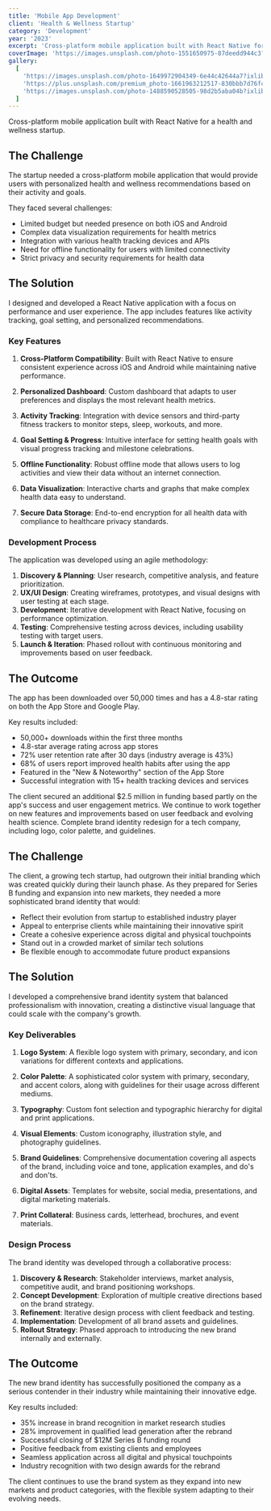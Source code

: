 ```yaml
---
title: 'Mobile App Development'
client: 'Health & Wellness Startup'
category: 'Development'
year: '2023'
excerpt: 'Cross-platform mobile application built with React Native for a health and wellness startup.'
coverImage: 'https://images.unsplash.com/photo-1551650975-87deedd944c3?ixlib=rb-4.0.3&ixid=MnwxMjA3fDB8MHxwaG90by1wYWdlfHx8fGVufDB8fHx8&auto=format&fit=crop&w=1000&q=80'
gallery:
  [
    'https://images.unsplash.com/photo-1649972904349-6e44c42644a7?ixlib=rb-4.0.3&auto=format&fit=crop&w=1000&q=80',
    'https://plus.unsplash.com/premium_photo-1661963212517-830bbb7d76fc?ixlib=rb-4.0.3&auto=format&fit=crop&w=1000&q=80',
    'https://images.unsplash.com/photo-1488590528505-98d2b5aba04b?ixlib=rb-4.0.3&auto=format&fit=crop&w=1000&q=80',
  ]
---
```


Cross-platform mobile application built with React Native for a health and wellness startup.

## The Challenge

The startup needed a cross-platform mobile application that would provide users with personalized
health and wellness recommendations based on their activity and goals.

They faced several challenges:

- Limited budget but needed presence on both iOS and Android
- Complex data visualization requirements for health metrics
- Integration with various health tracking devices and APIs
- Need for offline functionality for users with limited connectivity
- Strict privacy and security requirements for health data

## The Solution

I designed and developed a React Native application with a focus on performance and user experience.
The app includes features like activity tracking, goal setting, and personalized recommendations.

### Key Features

1. **Cross-Platform Compatibility**: Built with React Native to ensure consistent experience across
   iOS and Android while maintaining native performance.

2. **Personalized Dashboard**: Custom dashboard that adapts to user preferences and displays the
   most relevant health metrics.

3. **Activity Tracking**: Integration with device sensors and third-party fitness trackers to
   monitor steps, sleep, workouts, and more.

4. **Goal Setting & Progress**: Intuitive interface for setting health goals with visual progress
   tracking and milestone celebrations.

5. **Offline Functionality**: Robust offline mode that allows users to log activities and view their
   data without an internet connection.

6. **Data Visualization**: Interactive charts and graphs that make complex health data easy to
   understand.

7. **Secure Data Storage**: End-to-end encryption for all health data with compliance to healthcare
   privacy standards.

### Development Process

The application was developed using an agile methodology:

1. **Discovery & Planning**: User research, competitive analysis, and feature prioritization.
2. **UX/UI Design**: Creating wireframes, prototypes, and visual designs with user testing at each
   stage.
3. **Development**: Iterative development with React Native, focusing on performance optimization.
4. **Testing**: Comprehensive testing across devices, including usability testing with target users.
5. **Launch & Iteration**: Phased rollout with continuous monitoring and improvements based on user
   feedback.

## The Outcome

The app has been downloaded over 50,000 times and has a 4.8-star rating on both the App Store and
Google Play.

Key results included:

- 50,000+ downloads within the first three months
- 4.8-star average rating across app stores
- 72% user retention rate after 30 days (industry average is 43%)
- 68% of users report improved health habits after using the app
- Featured in the "New & Noteworthy" section of the App Store
- Successful integration with 15+ health tracking devices and services

The client secured an additional $2.5 million in funding based partly on the app's success and user
engagement metrics. We continue to work together on new features and improvements based on user
feedback and evolving health science. Complete brand identity redesign for a tech company, including
logo, color palette, and guidelines.

## The Challenge

The client, a growing tech startup, had outgrown their initial branding which was created quickly
during their launch phase. As they prepared for Series B funding and expansion into new markets,
they needed a more sophisticated brand identity that would:

- Reflect their evolution from startup to established industry player
- Appeal to enterprise clients while maintaining their innovative spirit
- Create a cohesive experience across digital and physical touchpoints
- Stand out in a crowded market of similar tech solutions
- Be flexible enough to accommodate future product expansions

## The Solution

I developed a comprehensive brand identity system that balanced professionalism with innovation,
creating a distinctive visual language that could scale with the company's growth.

### Key Deliverables

1. **Logo System**: A flexible logo system with primary, secondary, and icon variations for
   different contexts and applications.

2. **Color Palette**: A sophisticated color system with primary, secondary, and accent colors, along
   with guidelines for their usage across different mediums.

3. **Typography**: Custom font selection and typographic hierarchy for digital and print
   applications.

4. **Visual Elements**: Custom iconography, illustration style, and photography guidelines.

5. **Brand Guidelines**: Comprehensive documentation covering all aspects of the brand, including
   voice and tone, application examples, and do's and don'ts.

6. **Digital Assets**: Templates for website, social media, presentations, and digital marketing
   materials.

7. **Print Collateral**: Business cards, letterhead, brochures, and event materials.

### Design Process

The brand identity was developed through a collaborative process:

1. **Discovery & Research**: Stakeholder interviews, market analysis, competitive audit, and brand
   positioning workshops.
2. **Concept Development**: Exploration of multiple creative directions based on the brand strategy.
3. **Refinement**: Iterative design process with client feedback and testing.
4. **Implementation**: Development of all brand assets and guidelines.
5. **Rollout Strategy**: Phased approach to introducing the new brand internally and externally.

## The Outcome

The new brand identity has successfully positioned the company as a serious contender in their
industry while maintaining their innovative edge.

Key results included:

- 35% increase in brand recognition in market research studies
- 28% improvement in qualified lead generation after the rebrand
- Successful closing of $12M Series B funding round
- Positive feedback from existing clients and employees
- Seamless application across all digital and physical touchpoints
- Industry recognition with two design awards for the rebrand

The client continues to use the brand system as they expand into new markets and product categories,
with the flexible system adapting to their evolving needs.
